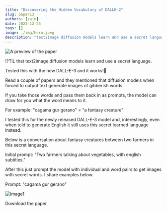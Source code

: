 ```yaml
---
title: "Discovering the Hidden Vocabulary of DALLE-2"
slug: paper13
authors: [zain]
date: 2023-12-25
tags: []
image: ./img/hero.jpeg
description: "text2image diffusion models learn and use a secret language."
---
```

![A preview of the paper](./img/hero.jpeg)

<!-- truncate -->


⁉️TIL that text2image diffusion models learn and use a secret language.

Tested this with the new DALL-E-3 and it works!🤯

Read a couple of papers and they mentioned that diffusion models when forced to output text generate images of gibberish words.

If you take those words and pass them back in as prompts, the model can draw for you what the word means to it.

For example: "cagama gur gerano" = "a fantasy creature"

I tested this for the newly released DALL-E-3 model and, interestingly, even when told to generate English it still uses this secret learned language instead.

Below is a conversation about fantasy creatures between two farmers in this secret language.

Initial prompt: "Two farmers talking about vegetables, with english subtitles."

After this just prompt the model with individual and word pairs to get images with secret words. I share examples below.

Prompt: "cagama gur gerano"

![image1](./img/img1.jpeg)

<p>
  <DownloadButton link={require('./download/2206.00169.pdf').default}>Download the paper</DownloadButton>
</p>

<!-- We could create a specific template for Paper Review's -->

<WhatNext />
